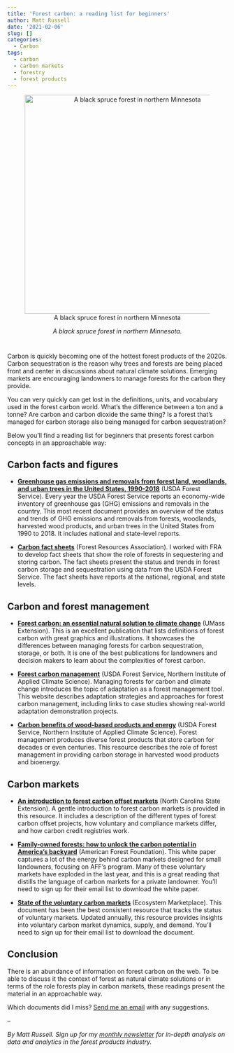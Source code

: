 ```yaml
---
title: 'Forest carbon: a reading list for beginners'
author: Matt Russell
date: '2021-02-06'
slug: []
categories:
  - Carbon
tags:
  - carbon
  - carbon markets
  - forestry
  - forest products
---
```


<center>
![A black spruce forest in northern Minnesota](blackspruce.jpg){width=500px}
</center>

<center>
*A black spruce forest in northern Minnesota.* 
</center>


# 


Carbon is quickly becoming one of the hottest forest products of the 2020s. Carbon sequestration is the reason why trees and forests are being placed front and center in discussions about natural climate solutions. Emerging markets are encouraging landowners to manage forests for the carbon they provide.

You can very quickly can get lost in the definitions, units, and vocabulary used in the forest carbon world. What's the difference between a ton and a tonne? Are carbon and carbon dioxide the same thing? Is a forest that's managed for carbon storage also being managed for carbon sequestration?

Below you'll find a reading list for beginners that presents forest carbon concepts in an approachable way:

## Carbon facts and figures

* [**Greenhouse gas emissions and removals from forest land, woodlands, and urban trees in the United States, 1990-2018**](https://www.nrs.fs.fed.us/pubs/59852) (USDA Forest Service). Every year the USDA Forest Service reports an economy-wide inventory of greenhouse gas (GHG) emissions and removals in the country. This most recent document provides an overview of the status and trends of GHG emissions and removals from forests, woodlands, harvested wood products, and urban trees in the United States from 1990 to 2018. It includes national and state-level reports.  

* [**Carbon fact sheets**](https://www.forestresources.org/policy-priorities/carbon-fact-sheets) (Forest Resources Association). I worked with FRA to develop fact sheets that show the role of forests in sequestering and storing carbon. The fact sheets present the status and trends in forest carbon storage and sequestration using data from the USDA Forest Service. The fact sheets have reports at the national, regional, and state levels. 

## Carbon and forest management
*  [**Forest carbon: an essential natural solution to climate change**](https://masswoods.org/caring-your-land/forest-carbon) (UMass Extension). This is an excellent publication that lists definitions of forest carbon with great graphics and illustrations. It showcases the differences between managing forests for carbon sequestration, storage, or both.  It is one of the best publications for landowners and decision makers to learn about the complexities of forest carbon.  

* [**Forest carbon management**](https://forestadaptation.org/focus/forest-carbon-management) (USDA Forest Service, Northern Institute of Applied Climate Science). Managing forests for carbon and climate change introduces the topic of adaptation as a forest management tool. This website describes adaptation strategies and approaches for forest carbon management, including links to case studies showing real-world adaptation demonstration projects.

* [**Carbon benefits of wood-based products and energy**](https://www.fs.usda.gov/ccrc/topics/carbon-benefits-wood-based-products-and-energy) (USDA Forest Service, Northern Institute of Applied Climate Science). Forest management produces diverse forest products that store carbon for decades or even centuries. This resource describes the role of forest management in providing carbon storage in harvested wood products and bioenergy.
  
## Carbon markets

* [**An introduction to forest carbon offset markets**](https://content.ces.ncsu.edu/an-introduction-to-forest-carbon-offset-markets) (North Carolina State Extension). A gentle introduction to forest carbon markets is provided in this resource. It includes a description of the different types of forest carbon offset projects, how voluntary and compliance markets differ, and how carbon credit registries work. 
* [**Family-owned forests: how to unlock the carbon potential in America's backyard**](https://www.forestfoundation.org/white-paper-carbon-family-forests) (American Forest Foundation). This white paper captures a lot of the energy behind carbon markets designed for small landowners, focusing on AFF's program. Many of these voluntary markets have exploded in the last year, and this is a great reading that distills the language of carbon markets for a private landowner. You'll need to sign up for their email list to download the white paper.

* [**State of the voluntary carbon markets**](https://www.ecosystemmarketplace.com/carbon-markets/) (Ecosystem Marketplace). This document has been the best consistent resource that tracks the status of voluntary markets. Updated annually, this resource provides insights into voluntary carbon market dynamics, supply, and demand. You'll need to sign up for their email list to download the document.

## Conclusion

There is an abundance of information on forest carbon on the web. To be able to discuss it the context of forest as natural climate solutions or in terms of the role forests play in carbon markets, these readings present the material in an approachable way.    

Which documents did I miss? [Send me an email](mailto:matt@arbor-analytics.com) with any suggestions.

--

*By Matt Russell. Sign up for my [monthly newsletter](https://mailchi.mp/d96897dc0f46/arbor-analytics) for in-depth analysis on data and analytics in the forest products industry.*